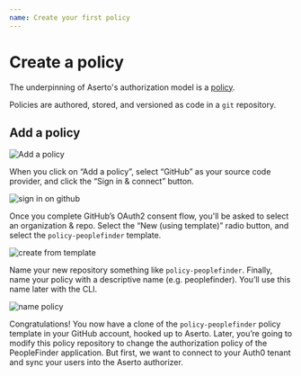 ```yaml
---
name: Create your first policy
---
```


# Create a policy

The underpinning of Aserto's authorization model is a [policy](/overview/policy). 

Policies are authored, stored, and versioned as code in a `git` repository.

## Add a policy 

![Add a policy](/add-a-policy.png)

When you click on “Add a policy”, select “GitHub” as your source code provider, and click the “Sign in & connect” button.

![sign in on github](/sign-in-github.png)

Once you complete GitHub’s OAuth2 consent flow, you'll be asked to select an organization & repo. Select the “New (using template)” radio button, and select the `policy-peoplefinder` template.

![create from template](/create-from-template.png)

Name your new repository something like `policy-peoplefinder`. Finally, name your policy with a descriptive name (e.g. peoplefinder). You’ll use this name later with the CLI.

![name policy](/name-policy.png)

Congratulations! You now have a clone of the `policy-peoplefinder` policy template in your GitHub account, hooked up to Aserto. Later, you’re going to modify this policy repository to change the authorization policy of the PeopleFinder application. But first, we want to connect to your Auth0 tenant and sync your users into the Aserto authorizer.
